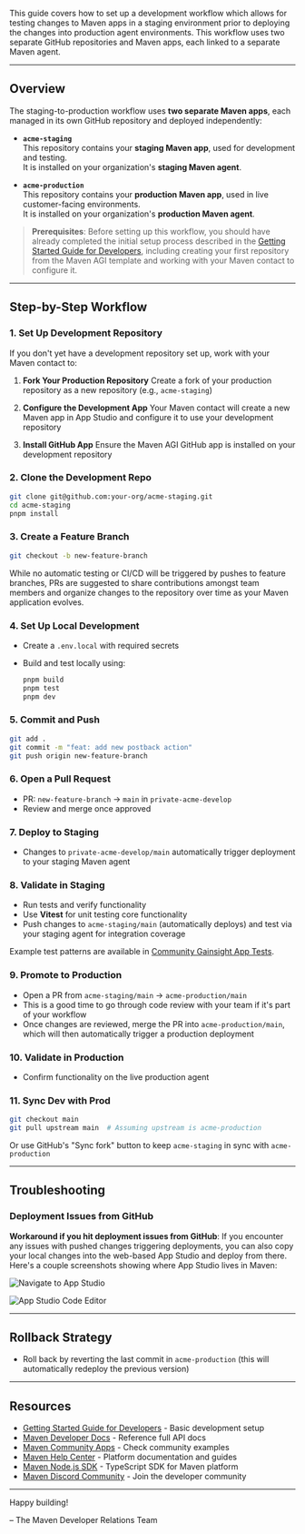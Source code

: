 This guide covers how to set up a development workflow which allows for testing changes to Maven apps in a staging environment prior to deploying the changes into production agent environments. This workflow uses two separate GitHub repositories and Maven apps, each linked to a separate Maven agent.

---

## Overview

The staging-to-production workflow uses **two separate Maven apps**, each managed in its own GitHub repository and deployed independently:

- **`acme-staging`**  
  This repository contains your **staging Maven app**, used for development and testing.  
  It is installed on your organization's **staging Maven agent**.

- **`acme-production`**  
  This repository contains your **production Maven app**, used in live customer-facing environments.  
  It is installed on your organization's **production Maven agent**.

> **Prerequisites**: Before setting up this workflow, you should have already completed the initial setup process described in the [Getting Started Guide for Developers](./getting-started-guide-for-developers.mdx), including creating your first repository from the Maven AGI template and working with your Maven contact to configure it.

---

## Step-by-Step Workflow

### 1. Set Up Development Repository

If you don't yet have a development repository set up, work with your Maven contact to:

1. **Fork Your Production Repository**
   Create a fork of your production repository as a new repository (e.g., `acme-staging`)

2. **Configure the Development App**
   Your Maven contact will create a new Maven app in App Studio and configure it to use your development repository

3. **Install GitHub App**
   Ensure the Maven AGI GitHub app is installed on your development repository

### 2. Clone the Development Repo

```bash
git clone git@github.com:your-org/acme-staging.git
cd acme-staging
pnpm install
```

### 3. Create a Feature Branch

```bash
git checkout -b new-feature-branch
```

While no automatic testing or CI/CD will be triggered by pushes to feature branches, PRs are suggested to share contributions amongst team members and organize changes to the repository over time as your Maven application evolves.

### 4. Set Up Local Development

* Create a `.env.local` with required secrets
* Build and test locally using:

  ```bash
  pnpm build
  pnpm test
  pnpm dev
  ```

### 5. Commit and Push

```bash
git add .
git commit -m "feat: add new postback action"
git push origin new-feature-branch
```

### 6. Open a Pull Request

* PR: `new-feature-branch` → `main` in `private-acme-develop`
* Review and merge once approved

### 7. Deploy to Staging

* Changes to `private-acme-develop/main` automatically trigger deployment to your staging Maven agent

### 8. Validate in Staging

* Run tests and verify functionality
* Use **Vitest** for unit testing core functionality
* Push changes to `acme-staging/main` (automatically deploys) and test via your staging agent for integration coverage

Example test patterns are available in [Community Gainsight App Tests](https://github.com/mavenagi-apps/community-gainsight/tree/main/src/__tests__).

### 9. Promote to Production

* Open a PR from `acme-staging/main` → `acme-production/main`
* This is a good time to go through code review with your team if it's part of your workflow
* Once changes are reviewed, merge the PR into `acme-production/main`, which will then automatically trigger a production deployment

### 10. Validate in Production

* Confirm functionality on the live production agent

### 11. Sync Dev with Prod

```bash
git checkout main
git pull upstream main  # Assuming upstream is acme-production
```

Or use GitHub's "Sync fork" button to keep `acme-staging` in sync with `acme-production`

---

## Troubleshooting

### Deployment Issues from GitHub

**Workaround if you hit deployment issues from GitHub**: If you encounter any issues with pushed changes triggering deployments, you can also copy your local changes into the web-based App Studio and deploy from there. Here's a couple screenshots showing where App Studio lives in Maven:

![Navigate to App Studio](../img/navigate-to-app-studio.png)

![App Studio Code Editor](../img/app-studio-code-editor.png)

---

## Rollback Strategy

* Roll back by reverting the last commit in `acme-production` (this will automatically redeploy the previous version)

---

## Resources

* [Getting Started Guide for Developers](./getting-started-guide-for-developers.mdx) - Basic development setup
* [Maven Developer Docs](https://developers.mavenagi.com/docs/api-reference/overview/authentication) - Reference full API docs
* [Maven Community Apps](https://github.com/mavenagi-apps/community-gainsight/tree/main) - Check community examples
* [Maven Help Center](https://docs.mavenagi.com/home) - Platform documentation and guides
* [Maven Node.js SDK](https://github.com/mavenagi/mavenagi-node) - TypeScript SDK for Maven platform
* [Maven Discord Community](https://discord.mavenagi.com) - Join the developer community

---

Happy building!

– The Maven Developer Relations Team
